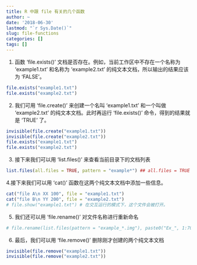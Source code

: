 ```yaml
---
title: R 中跟 file 有关的几个函数
author: ~
date: '2018-06-30'
lastmod: "`r Sys.Date()`"
slug: file-functions
categories: []
tags: []
---
```


1. 函数 'file.exists()' 文档是否存在。例如，当前工作区中不存在一个名称为 'example1.txt' 和名称为 'example2.txt' 的纯文本文档，所以输出的结果应该为 'FALSE'。

```r
file.exists("example1.txt")
file.exists("example2.txt")
``` 

2. 我们可用 'file.create()' 来创建一个名叫 'example1.txt' 和一个叫做  'example2.txt' 的纯文本文档。此时再运行 'file.exists()' 命令，得到的结果就是 'TRUE' 了。

```r
invisible(file.create("example1.txt"))
invisible(file.create("example2.txt"))
file.exists("example1.txt")
file.exists("example2.txt")
``` 

3. 接下来我们可以用 'list.files()' 来查看当前目录下的文档列表

```r
list.files(all.files = TRUE, pattern = "example*") ## all.files = TRUE 说明把隐藏文件也显示出来
```

4.接下来我们可以用 'cat()' 函数在这两个纯文本文档中添加一些信息。

```r
cat("file A\n XX 100", file = "example1.txt")
cat("file B\n YY 200", file = "example2.txt")
# file.show("example1.txt") # 在交互运行的模式下，这个文件会被打开。
``` 

5. 我们还可以用 'file.rename()' 对文件名称进行重新命名

```r
# file.rename(list.files(pattern = "example_*.img"), paste0("Ex_", 1:700))
``` 

6. 最后，我们可以用 'file.remove()' 删除刚才创建的两个纯文本文档

```r
invisible(file.remove("example1.txt"))
invisible(file.remove("example2.txt"))
```

